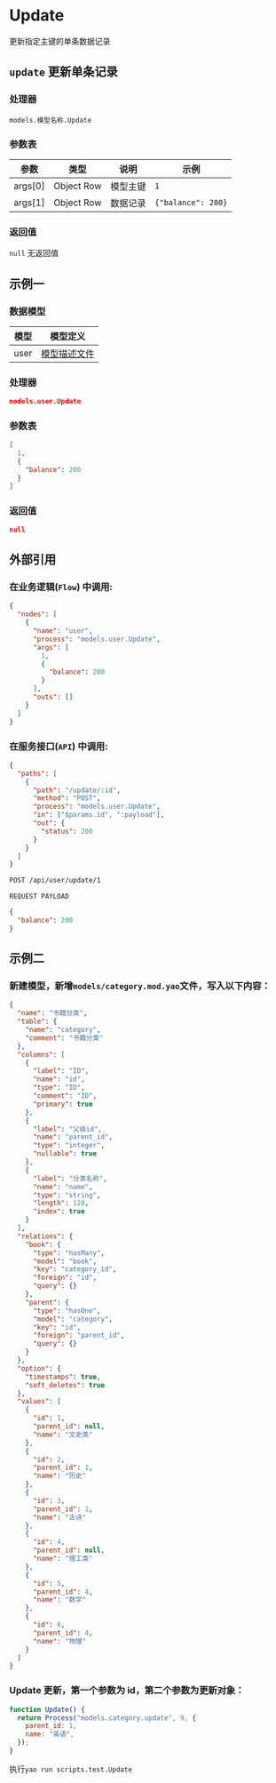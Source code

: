 # Update

更新指定主键的单条数据记录

## `update` 更新单条记录

### 处理器

`models.模型名称.Update`

### 参数表

| 参数    | 类型       | 说明     | 示例               |
| ------- | ---------- | -------- | ------------------ |
| args[0] | Object Row | 模型主键 | `1`                |
| args[1] | Object Row | 数据记录 | `{"balance": 200}` |

### 返回值

`null` 无返回值

## 示例一

### 数据模型

| 模型 | 模型定义                         |
| ---- | -------------------------------- |
| user | [模型描述文件](../examples/user) |

### 处理器

```json
models.user.Update
```

### 参数表

```json
[
  1,
  {
    "balance": 200
  }
]
```

### 返回值

```json
null
```

## 外部引用

### 在业务逻辑(`Flow`) 中调用:

```json
{
  "nodes": [
    {
      "name": "user",
      "process": "models.user.Update",
      "args": [
        1,
        {
          "balance": 200
        }
      ],
      "outs": []
    }
  ]
}
```

### 在服务接口(`API`) 中调用:

```json
{
  "paths": [
    {
      "path": "/update/:id",
      "method": "POST",
      "process": "models.user.Update",
      "in": ["$params.id", ":payload"],
      "out": {
        "status": 200
      }
    }
  ]
}
```

```bash
POST /api/user/update/1
```

`REQUEST PAYLOAD`

```json
{
  "balance": 200
}
```

## 示例二

### 新建模型，新增`models/category.mod.yao`文件，写入以下内容：

```json
{
  "name": "书籍分类",
  "table": {
    "name": "category",
    "comment": "书籍分类"
  },
  "columns": [
    {
      "label": "ID",
      "name": "id",
      "type": "ID",
      "comment": "ID",
      "primary": true
    },
    {
      "label": "父级id",
      "name": "parent_id",
      "type": "integer",
      "nullable": true
    },
    {
      "label": "分类名称",
      "name": "name",
      "type": "string",
      "length": 128,
      "index": true
    }
  ],
  "relations": {
    "book": {
      "type": "hasMany",
      "model": "book",
      "key": "category_id",
      "foreign": "id",
      "query": {}
    },
    "parent": {
      "type": "hasOne",
      "model": "category",
      "key": "id",
      "foreign": "parent_id",
      "query": {}
    }
  },
  "option": {
    "timestamps": true,
    "soft_deletes": true
  },
  "values": [
    {
      "id": 1,
      "parent_id": null,
      "name": "文史类"
    },
    {
      "id": 2,
      "parent_id": 1,
      "name": "历史"
    },
    {
      "id": 3,
      "parent_id": 1,
      "name": "古诗"
    },
    {
      "id": 4,
      "parent_id": null,
      "name": "理工类"
    },
    {
      "id": 5,
      "parent_id": 4,
      "name": "数学"
    },
    {
      "id": 6,
      "parent_id": 4,
      "name": "物理"
    }
  ]
}
```

### Update 更新，第一个参数为 id，第二个参数为更新对象：

```javascript
function Update() {
  return Process("models.category.update", 9, {
    parent_id: 1,
    name: "英语",
  });
}
```

执行`yao run scripts.test.Update`

